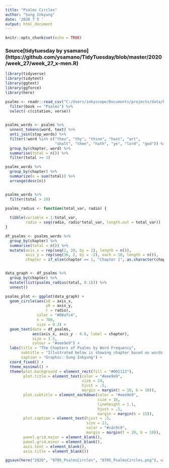 ```yaml
---
title: "Psalms Circles"
author: "Sung Inkyung"
date: '2020 7 5 '
output: html_document
---
```


```r
knitr::opts_chunk$set(echo = TRUE)
```
### Source[tidytuesday by ysamano] (https://github.com/ysamano/TidyTuesday/blob/master/2020/week_27/week_27_x-men.R)
```r
library(tidyverse)
library(tidytext)
library(ggtext)
library(ggforce)
library(here)

```


```r
psalms <- readr::read_csv("C:/Users/inkyscope/Documents/projects/data/bible_kjv_new.csv") %>% 
  filter(book == "Psalms") %>% 
  select(-c(citation, verse))
     

psalms_words <- psalms %>%
  unnest_tokens(word, text) %>%
  anti_join(stop_words) %>%
  filter(!word %in% c("thou", "thy", "thine", "hast", "art",
                      "shalt", "thee", "hath", "ye", "lord", "god")) %>% 
  group_by(chapter, word) %>% 
  summarise(total = n()) %>% 
  filter(total >= 3)

psalms_words %>% 
  group_by(chapter) %>% 
  summarize(n = sum(total)) %>% 
  arrange(desc(n))


psalms_words %>% 
  filter(total > 20)

```


```r
psalms_radius <- function(total_var, radio) {
  
  tibble(variable = 1:total_var,
         radio = seq(radio, radio*total_var, length.out = total_var))
}

df_psalms <- psalms_words %>% 
  group_by(chapter) %>% 
  summarise(total = n()) %>% 
  mutate(axis_x = rep(seq(2, 20, by = 2), length = n()),
         axis_y = rep(seq(36, 2, by = -2), each = 10, length = n()),
         chapter = if_else(chapter == 1, "Chapter 1", as.character(chapter)))


data_graph <- df_psalms %>% 
  group_by(chapter) %>% 
  mutate(list(psalms_radius(total, 0.1))) %>% 
  unnest()
```


```r
psalms_plot <- ggplot(data_graph) +
  geom_circle(aes(x0 = axis_x,
                  y0 = axis_y,
                  r = radio),
              color = "#00afc4",
              n = 700,
              size = 0.3) +
  geom_text(data = df_psalms,
            aes(axis_x, axis_y - 0.8, label = chapter),
            size = 3.5, 
            colour = "#eee9e9") +
  labs(title = "The Chapters of Psalms by Word Frequency",
       subtitle = "Illustrated below is showing chapter based on words frequency appeared more than 3 times.<br> Unsurprisingly chapter 119 has the highest number of words, followed by 78, 89, 18, 37, 68,<br>107, 136, 105, 106. As well, chapter 119 includes the most repeated words, followed by<br>chapter 136 including **endureth** and **mercy**. In the chapter 119, **commandments**,<br>**law**, **precepts**, **statutes**, **testimonies** appear more then 20 times and<br>**word** repeats **38** times.",
       caption = "Graphic: Sung Inkyung") +
  coord_fixed() +
  theme_minimal() +
  theme(plot.background = element_rect(fill = "#001113"),
        plot.title = element_text(color = "#eee9e9",
                                  size = 24,
                                  hjust = .5,
                                  margin = margin(t = 10, b = 10)),
        plot.subtitle = element_markdown(color = "#eee9e9",
                                         size = 16,
                                         lineheight = 1.1,
                                         hjust = .5,
                                         margin = margin(b = 15)),
        plot.caption = element_text(hjust = .5,
                                    size = 11,
                                    color = "#cdc9c9",
                                    margin = margin(t = 20, b = 10)),
        panel.grid.major = element_blank(),
        panel.grid.minor = element_blank(),
        axis.text = element_blank(),
        axis.title = element_blank())

ggsave(here("2020", "0705_PsalmsCircles", "0705_PsalmsCircles.png"), width = 28, height= 36, units = "cm")

```


